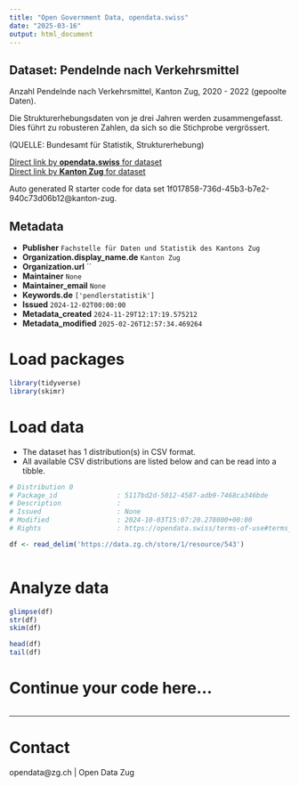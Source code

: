 ```yaml
---
title: "Open Government Data, opendata.swiss"
date: "2025-03-16"
output: html_document
---
```


## Dataset: Pendelnde nach Verkehrsmittel

Anzahl Pendelnde nach Verkehrsmittel, Kanton Zug, 2020 - 2022 (gepoolte Daten).

Die Strukturerhebungsdaten von je drei Jahren werden zusammengefasst. Dies führt zu robusteren Zahlen, da sich so die Stichprobe vergrössert.

(QUELLE: Bundesamt für Statistik, Strukturerhebung)

[Direct link by **opendata.swiss** for dataset](https://opendata.swiss/de/dataset/pendelnde-nach-verkehrsmittel)<br>
[Direct link by **Kanton Zug** for dataset](https://www.zg.ch/behoerden/gesundheitsdirektion/statistikfachstelle/themen/11-mobilitaet-und-verkehr/pendlerstatistik)

Auto generated R starter code for data set 1f017858-736d-45b3-b7e2-940c73d06b12@kanton-zug.

## Metadata

- **Publisher** `Fachstelle für Daten und Statistik des Kantons Zug`
- **Organization.display_name.de** `Kanton Zug`
- **Organization.url** ``
- **Maintainer** `None`
- **Maintainer_email** `None`
- **Keywords.de** `['pendlerstatistik']`
- **Issued** `2024-12-02T00:00:00`
- **Metadata_created** `2024-11-29T12:17:19.575212`
- **Metadata_modified** `2025-02-26T12:57:34.469264`


# Load packages

```r

library(tidyverse)
library(skimr)

```

# Load data

-   The dataset has 1 distribution(s) in CSV format.
-   All available CSV distributions are listed below and can be read into a tibble.

```r

# Distribution 0
# Package_id               : 5117bd2d-5012-4587-adb9-7468ca346bde
# Description              : 
# Issued                   : None
# Modified                 : 2024-10-03T15:07:20.278000+00:00
# Rights                   : https://opendata.swiss/terms-of-use#terms_by

df <- read_delim('https://data.zg.ch/store/1/resource/543')



```

# Analyze data

```r

glimpse(df)
str(df)
skim(df)

head(df)
tail(df)

```

# Continue your code here...

```r

```

------------------------------------------------------------------------

# Contact

opendata@zg.ch | Open Data Zug
